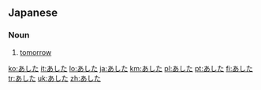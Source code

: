 ==Japanese==

===Noun===
{{ja-noun|h|rom=ashita}}

# {{ja-def|明日}} [[tomorrow]]

[[ko:あした]]
[[it:あした]]
[[lo:あした]]
[[ja:あした]]
[[km:あした]]
[[pl:あした]]
[[pt:あした]]
[[fi:あした]]
[[tr:あした]]
[[uk:あした]]
[[zh:あした]]
